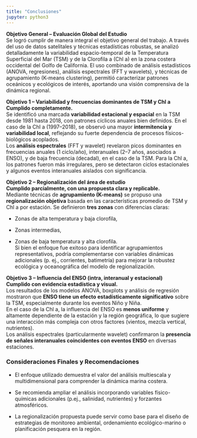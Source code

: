 ```yaml
---
title: "Conclusiones"
jupyter: python3
---
```


**Objetivo General – Evaluación Global del Estudio**\
Se logró cumplir de manera integral el objetivo general del trabajo. A través del uso de datos satelitales y técnicas estadísticas robustas, se analizó detalladamente la variabilidad espacio-temporal de la Temperatura Superficial del Mar (TSM) y de la Clorofila a (Chl a) en la zona costera occidental del Golfo de California. El uso combinado de análisis estadísticos (ANOVA, regresiones), análisis espectrales (FFT y wavelets), y técnicas de agrupamiento (K-means clustering), permitió caracterizar patrones oceánicos y ecológicos de interés, aportando una visión comprensiva de la dinámica regional.

**Objetivo 1 – Variabilidad y frecuencias dominantes de TSM y Chl a**\
**Cumplido completamente.**\
Se identificó una marcada **variabilidad estacional y espacial** en la TSM desde 1981 hasta 2018, con patrones cíclicos anuales bien definidos. En el caso de la Chl a (1997–2018), se observó una mayor **intermitencia y variabilidad local**, reflejando su fuerte dependencia de procesos físicos-biológicos acoplados.\
Los **análisis espectrales** (FFT y wavelet) revelaron picos dominantes en frecuencias anuales (1 ciclo/año), interanuales (2–7 años, asociados a ENSO), y de baja frecuencia (decadal), en el caso de la TSM. Para la Chl a, los patrones fueron más irregulares, pero se detectaron ciclos estacionales y algunos eventos interanuales aislados con significancia.

**Objetivo 2 – Regionalización del área de estudio**\
**Cumplido parcialmente, con una propuesta clara y replicable.**\
Mediante técnicas de **agrupamiento (K-means)** se propuso una **regionalización objetiva** basada en las características promedio de TSM y Chl a por estación. Se definieron **tres zonas** con diferencias claras:

-    Zonas de alta temperatura y baja clorofila,

-    Zonas intermedias,

-    Zonas de baja temperatura y alta clorofila.\
    Si bien el enfoque fue exitoso para identificar agrupamientos representativos, podría complementarse con variables dinámicas adicionales (p. ej., corrientes, batimetría) para mejorar la robustez ecológica y oceanográfica del modelo de regionalización.

**Objetivo 3 – Influencia del ENSO (intra, interanual y estacional)**\
**Cumplido con evidencia estadística y visual.**\
Los resultados de los modelos ANOVA, boxplots y análisis de regresión mostraron que **ENSO tiene un efecto estadísticamente significativo** sobre la TSM, especialmente durante los eventos Niño y Niña.\
En el caso de la Chl a, la influencia del ENSO es **menos uniforme** y altamente dependiente de la estación y la región geográfica, lo que sugiere una interacción más compleja con otros factores (vientos, mezcla vertical, nutrientes).\
Los análisis espectrales (particularmente wavelet) confirmaron la **presencia de señales interanuales coincidentes con eventos ENSO** en diversas estaciones.

### Consideraciones Finales y Recomendaciones

-    El enfoque utilizado demuestra el valor del análisis multiescala y multidimensional para comprender la dinámica marina costera.

-    Se recomienda ampliar el análisis incorporando variables físico-químicas adicionales (p.ej., salinidad, nutrientes) y forzantes atmosféricos.

-    La regionalización propuesta puede servir como base para el diseño de estrategias de monitoreo ambiental, ordenamiento ecológico-marino o planificación pesquera en la región.
